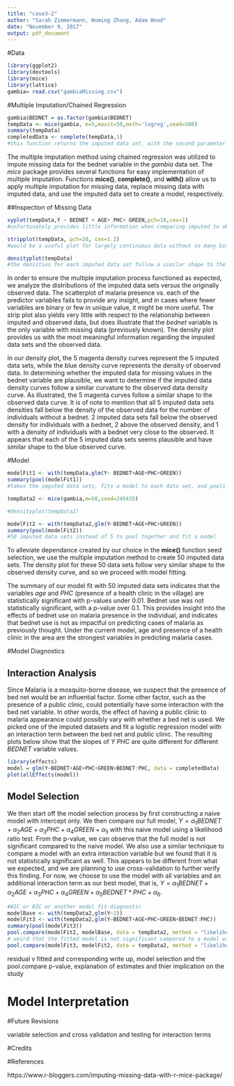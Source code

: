 ```yaml
---
title: "case3-2"
author: "Sarah Zimmermann, Wuming Zhang, Adam Wood"
date: "November 9, 2017"
output: pdf_document
---
```


#Data
```r
library(ggplot2)
library(devtools)
library(mice)
library(lattice)
gambia= read.csv("gambiaMissing.csv") 
```

#Multiple Imputation/Chained Regression
```r
gambia$BEDNET = as.factor(gambia$BEDNET)
tempData <- mice(gambia, m=5,maxit=50,meth='logreg',seed=500)
summary(tempData)
completedData <- complete(tempData,1)
#this function returns the imputed data set, with the second parameter in the function determining which data set you are returning(the 1st of the 5 imputed data sets in this case)
```
The multiple imputation method using chained regression was utilized to impute missing data for the bednet variable in the *gambia* data set. The $mice$ package provides several functions for easy implementation of multiple imputation. Functions **mice()**, **complete()**, and **with()** allow us to apply multiple imputation for missing data, replace missing data with imputed data, and use the imputed data set to create a model, respectively. 

##Inspection of Missing Data
```r
xyplot(tempData,Y ~ BEDNET + AGE+ PHC+ GREEN,pch=18,cex=1)
#unfortunately provides little information when comparing imputed to observed

stripplot(tempData, pch=20, cex=1.2)
#would be a useful plot for largely continuous data without so many binary or ordinal variables (both Y, PHC and Bednet are binary, and Age and Green only have 4 unique values each)

densityplot(tempData)
#the densities for each imputed data set follow a similar shape to the observed density curve
```

In order to ensure the multiple imputation process functioned as expected, we analyze the distributions of the imputed data sets versus the originally observed data. The scatterplot of malaria presence vs. each of the predictor variables fails to provide any insight, and in cases where fewer variables are binary or few in unique value, it might be more useful. The strip plot also yields very little with respect to the relationship between imputed and observed data, but does illustrate that the *bednet* variable is the only variable with missing data (previously known). The density plot provides us with the most meaningful information regarding the imputed data sets and the observed data.

In our density plot, the 5 magenta density curves represent the 5 imputed data sets, while the blue density curve represents the density of observed data. In determining whether the imputed data for missing values in the bednet variable are plausible, we want to determine if the imputed data density curves follow a similar curvature to the observed data density curve. As illustrated, the 5 magenta curves follow a similar shape to the observed data curve. It is of note to mention that all 5 imputed data sets densities fall below the density of the observed data for the number of individuals without a bednet. 2 imputed data sets fall below the observed density for individuals with a bednet, 2 above the observed density, and 1 with a density of individuals with a bednet very close to the observed. It appears that each of the 5 imputed data sets seems plausible and have similar shape to the blue observed curve. 


#Model
```r
modelFit1 <- with(tempData,glm(Y~ BEDNET+AGE+PHC+GREEN))
summary(pool(modelFit1))
#takes the imputed data sets, fits a model to each data set, and pools together results

tempData2 <- mice(gambia,m=50,seed=245435)

#densityplot(tempData2)

modelFit2 <- with(tempData2,glm(Y~BEDNET+AGE+PHC+GREEN))
summary(pool(modelFit2))
#50 imputed data sets instead of 5 to pool together and fit a model
```
To alleviate dependance created by our choice in the **mice()** function seed selection, we use the multiple imputation method to create 50 imputed data sets. The density plot for these 50 data sets follow very similar shape to the observed density curve, and so we proceed with model fitting. 

The summary of our model fit with 50 imputed data sets indicates that the variables *age* and *PHC* (presence of a health clinic in the village) are statistically significant with p-values under 0.01. Bednet use was not statistically significant, with a p-value over 0.1. This provides insight into the effects of bednet use on malaria presence in the individual, and indicates that bednet use is not as impactful on predicting cases of malaria as previously thought. Under the current model, age and presence of a health clinic in the area are the strongest variables in predicting malaria cases. 


#Model Diagnostics

## Interaction Analysis

Since Malaria is a mosquito-borne disease, we suspect that the presence of bed net would be an influential factor. Some other factor, such as the presence of a public clinic, could potentially have some interaction with the bed net variable. In other words, the effect of having a public clinic to malaria appearance could possibly vary with whether a bed net is used. We picked one of the imputed datasets and fit a logistic regression model with an interaction term between the bed net and public clinic. The resulting plots below show that the slopes of $Y~PHC$ are quite different for different $BEDNET$ variable values. 
```r
library(effects)
model = glm(Y~BEDNET+AGE+PHC+GREEN+BEDNET:PHC, data = completedData)
plot(allEffects(model))
```

## Model Selection

We then start off the model selection process by first constructing a naive model with intercept only. We then compare our full model, $Y=\alpha_1BEDNET+\alpha_2AGE+\alpha_3PHC+\alpha_4GREEN+\alpha_5$ with this naive model using a likelihood ratio test. From the p-value, we can observe that the full model is not significant compared to the naive model. We also use a similar technique to compare a model with an extra interaction variable but we found that it is not statistically significant as well. This appears to be different from what we expected, and we are planning to use cross-validation to further verify this finding. For now, we choose to use the model with all variables and an additional interaction term as our best model, that is, $Y=\alpha_1BEDNET+\alpha_2AGE+\alpha_3PHC+\alpha_4GREEN+\alpha_5BEDNET*PHC+\alpha_6$. 

```r
#AIC or BIC or another model fit diagnostic
modelBase <- with(tempData2,glm(Y~1))
modelFit3 <- with(tempData2,glm(Y~BEDNET+AGE+PHC+GREEN+BEDNET:PHC))
summary(pool(modelFit3))
pool.compare(modelFit2, modelBase, data = tempData2, method = "likelihood")$pvalue
# weird that the fitted model is not significant compared to a model with only intercept....
pool.compare(modelFit3, modelFit2, data = tempData2, method = "likelihood")$pvalue
```

residual v fitted and corresponding write up, model selection and the pool.compare p-value, explanation of estimates and thier implication on the study

# Model Interpretation

#Future Revisions

variable selection and cross validation and testing for interaction terms


#Credits 



#References 

https://www.r-bloggers.com/imputing-missing-data-with-r-mice-package/
